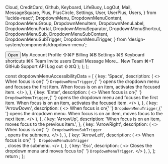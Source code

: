   Cloud,
  CreditCard,
  Github,
  Keyboard,
  LifeBuoy,
  LogOut,
  Mail,
  MessageSquare,
  Plus,
  PlusCircle,
  Settings,
  User,
  UserPlus,
  Users,
} from 'lucide-react';
  DropdownMenu,
  DropdownMenuContent,
  DropdownMenuGroup,
  DropdownMenuItem,
  DropdownMenuLabel,
  DropdownMenuPortal,
  DropdownMenuSeparator,
  DropdownMenuShortcut,
  DropdownMenuSub,
  DropdownMenuSubContent,
  DropdownMenuSubTrigger,
  DropdownMenuTrigger,
} from 'design-system/components/dropdown-menu';

  <Preview>
    <DropdownMenu>
      <DropdownMenuTrigger asChild>
        <Button variant="secondary">Open</Button>
      </DropdownMenuTrigger>
      <DropdownMenuContent className="w-56">
        <DropdownMenuLabel>My Account</DropdownMenuLabel>
        <DropdownMenuSeparator />
        <DropdownMenuGroup>
          <DropdownMenuItem>
            <User className="mr-2 h-4 w-4" />
            <span>Profile</span>
            <DropdownMenuShortcut>⇧⌘P</DropdownMenuShortcut>
          </DropdownMenuItem>
          <DropdownMenuItem>
            <CreditCard className="mr-2 h-4 w-4" />
            <span>Billing</span>
            <DropdownMenuShortcut>⌘B</DropdownMenuShortcut>
          </DropdownMenuItem>
          <DropdownMenuItem>
            <Settings className="mr-2 h-4 w-4" />
            <span>Settings</span>
            <DropdownMenuShortcut>⌘S</DropdownMenuShortcut>
          </DropdownMenuItem>
          <DropdownMenuItem>
            <Keyboard className="mr-2 h-4 w-4" />
            <span>Keyboard shortcuts</span>
            <DropdownMenuShortcut>⌘K</DropdownMenuShortcut>
          </DropdownMenuItem>
        </DropdownMenuGroup>
        <DropdownMenuSeparator />
        <DropdownMenuGroup>
          <DropdownMenuItem>
            <Users className="mr-2 h-4 w-4" />
            <span>Team</span>
          </DropdownMenuItem>
          <DropdownMenuSub>
            <DropdownMenuSubTrigger>
              <UserPlus className="mr-2 h-4 w-4" />
              <span>Invite users</span>
            </DropdownMenuSubTrigger>
            <DropdownMenuPortal>
              <DropdownMenuSubContent>
                <DropdownMenuItem>
                  <Mail className="mr-2 h-4 w-4" />
                  <span>Email</span>
                </DropdownMenuItem>
                <DropdownMenuItem>
                  <MessageSquare className="mr-2 h-4 w-4" />
                  <span>Message</span>
                </DropdownMenuItem>
                <DropdownMenuSeparator />
                <DropdownMenuItem>
                  <PlusCircle className="mr-2 h-4 w-4" />
                  <span>More...</span>
                </DropdownMenuItem>
              </DropdownMenuSubContent>
            </DropdownMenuPortal>
          </DropdownMenuSub>
          <DropdownMenuItem>
            <Plus className="mr-2 h-4 w-4" />
            <span>New Team</span>
            <DropdownMenuShortcut>⌘+T</DropdownMenuShortcut>
          </DropdownMenuItem>
        </DropdownMenuGroup>
        <DropdownMenuSeparator />
        <DropdownMenuItem>
          <Github className="mr-2 h-4 w-4" />
          <span>GitHub</span>
        </DropdownMenuItem>
        <DropdownMenuItem>
          <LifeBuoy className="mr-2 h-4 w-4" />
          <span>Support</span>
        </DropdownMenuItem>
        <DropdownMenuItem disabled>
          <Cloud className="mr-2 h-4 w-4" />
          <span>API</span>
        </DropdownMenuItem>
        <DropdownMenuSeparator />
        <DropdownMenuItem>
          <LogOut className="mr-2 h-4 w-4" />
          <span>Log out</span>
          <DropdownMenuShortcut>⇧⌘Q</DropdownMenuShortcut>
        </DropdownMenuItem>
      </DropdownMenuContent>
    </DropdownMenu>
  </Preview>
);

  <Preview>
    <DropdownMenuCheckboxesDemo />
  </Preview>
);

  <Preview>
    <DropdownMenuRadioGroupDemo />
  </Preview>
);

  const dropdownMenuAccessibilityData = [
    {
      key: 'Space',
      description: (
        <>
          When focus is on{' '}
          <code className="cell-accessibility-code">DropdownMenuTrigger</code>,{' '}
          opens the dropdown menu and focuses the first item. When focus is on
          an item, activates the focused item.
        </>
      ),
    },
    {
      key: 'Enter',
      description: (
        <>
          When focus is on{' '}
          <code className="cell-accessibility-code">DropdownMenuTrigger</code>,{' '}
          opens the dropdown menu and focuses the first item. When focus is on
          an item, activates the focused item.
        </>
      ),
    },
    {
      key: 'ArrowDown',
      description: (
        <>
          When focus is on{' '}
          <code className="cell-accessibility-code">DropdownMenuTrigger</code>,{' '}
          opens the dropdown menu. When focus is on an item, moves focus to the
          next item.
        </>
      ),
    },
    {
      key: 'ArrowUp',
      description:
        'When focus is on an item, moves focus to the previous item.',
    },
    {
      key: 'ArrowRight',
      description: (
        <>
          When focus is on{' '}
          <code className="cell-accessibility-code">
            DropdownMenuSubTrigger
          </code>
          , opens the submenu.
        </>
      ),
    },
    {
      key: 'ArrowLeft',
      description: (
        <>
          When focus is on{' '}
          <code className="cell-accessibility-code">
            DropdownMenuSubTrigger
          </code>
          , closes the submenu.
        </>
      ),
    },
    {
      key: 'Esc',
      description: (
        <>
          Closes the dropdown menu and moves focus to{' '}
          <code className="cell-accessibility-code">DropdownMenuTrigger</code>.
        </>
      ),
    },
  ];
  return <AccessibilityTable rows={dropdownMenuAccessibilityData} />;
};

